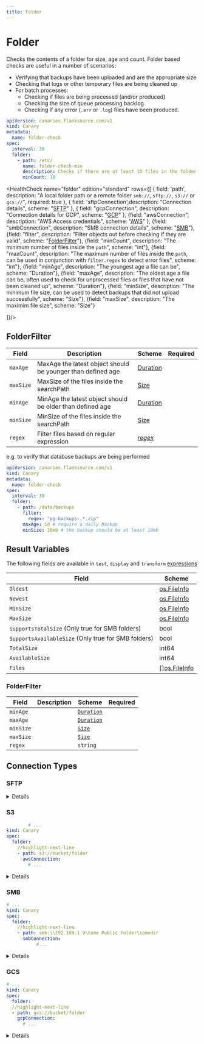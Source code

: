 ```yaml
---
title: Folder
---
```


# <Icon name="smb" /> Folder

Checks the contents of a folder for size, age and count. Folder based checks are useful in a number of scenarios:

* Verifying that backups have been uploaded and are the appropriate size
* Checking that logs or other temporary files are being cleaned up
* For batch processes:
  * Checking if files are being processed (and/or produced)
  * Checking the size of queue processing backlog
  * Checking if any error (`.err` or `.log`) files have been produced.

```yaml title="folder-check.yaml"
apiVersion: canaries.flanksource.com/v1
kind: Canary
metadata:
  name: folder-check
spec:
  interval: 30
  folder:
    - path: /etc/
      name: folder-check-min
      description: Checks if there are at least 10 files in the folder
      minCount: 10
```



<HealthCheck name="folder" edition="standard" rows={[
  {
    field: 'path',
    description: "A local folder path or a remote folder `smb://`, `sftp://`, `s3://` or `gcs://`",
    required: true
  },
  {    field: 'sftpConnection',description: "Connection details", scheme: "[SFTP](#sftp)"  },
  { field: "gcpConnection", description: "Connection details for GCP", scheme: "[GCP](#gcp)" },
{field: "awsConnection", description: "AWS Access credentials", scheme: "[AWS](#aws)" },
  {field: "smbConnection", description: "SMB connection details", scheme: "[SMB](#smb)"},
  {field: "filter", description: "Filter objects out before checking if they are valid", scheme: "[FolderFilter](#folderfilter)"},
  {field: "minCount", description: "The minimum number of files inside the `path`", scheme: "int"},
  {field: "maxCount", description: "The maximum number of files inside the `path`, can be used in conjunction with `filter.regex` to detect error files", scheme: "int"},
  {field: "minAge", description: "The youngest age a file can be", scheme: "Duration"},
  {field: "maxAge", description: "The oldest age a file can be, often used to check for unprocessed files or files that have not been cleaned up", scheme: "Duration"},
  {field: "minSize", description: "The minimum file size, can be used to detect backups that did not upload successfully", scheme: "Size"},
  {field: "maxSize", description: "The maximim file size", scheme: "Size"}

]}/>


## FolderFilter

| Field     | Description                                                 | Scheme                                               | Required |
| --------- | ----------------------------------------------------------- | ---------------------------------------------------- | -------- |
| `maxAge`  | MaxAge the latest object should be younger than defined age | [Duration](/reference/types#duration)                          |          |
| `maxSize` | MaxSize of the files inside the searchPath                  | [Size](/reference/types#size)                                     |          |
| `minAge`  | MinAge the latest object should be older than defined age   | [Duration](/reference/types#duration)                           |          |
| `minSize` | MinSize of the files inside the searchPath                  | [Size](/reference/types#size)                                        |          |
| `regex`   | Filter files based on regular expression                    | *[regex](https://github.com/google/re2/wiki/Syntax)* |          |

e.g. to verify that database backups are being performed

```yaml title="postgres-backup-check.yaml"
apiVersion: canaries.flanksource.com/v1
kind: Canary
metadata:
  name: folder-check
spec:
  interval: 30
  folder:
    - path: /data/backups
      filter:
        regex: "pg-backups-.*.zip"
      maxAge: 1d # require a daily backup
      minSize: 10mb # the backup should be at least 10mb
```

## Result Variables

The following fields are available in `test`, `display` and `transform` [expressions](../concepts/expressions)

| Field                 | Scheme                                             |
| --------------------- | -------------------------------------------------- |
| `Oldest`                | [os.FileInfo](https://pkg.go.dev/io/fs#FileInfo)   |
| `Newest`                | [os.FileInfo](https://pkg.go.dev/io/fs#FileInfo)   |
| `MinSize`               | [os.FileInfo](https://pkg.go.dev/io/fs#FileInfo)   |
| `MaxSize`               | [os.FileInfo](https://pkg.go.dev/io/fs#FileInfo)   |
| `SupportsTotalSize` (Only true for SMB folders) | bool                                               |
| `SupportsAvailableSize` (Only true for SMB folders) | bool                                               |
| `TotalSize`             | int64                                              |
| `AvailableSize`         | int64                                              |
| `Files`                 | [[]os.FileInfo](https://pkg.go.dev/io/fs#FileInfo) |

### FolderFilter

| Field     | Description | Scheme                  | Required |
| --------- | ----------- | ----------------------- | -------- |
| `minAge`  |             | [`Duration`](/reference/types#duration) |          |
| `maxAge`  |             | [`Duration`](/reference/types#duration) |          |
| `minSize` |             | [`Size`](/reference/types#size)         |          |
| `maxSize` |             | [`Size`](/reference/types#size)         |          |
| `regex`   |             | `string`                |          |


## Connection Types

### SFTP

<Fields connection="sftp"/>

<details summary="SFTP Check">
<div>
```yaml title="exec_artifact.yaml"  file=../../../modules/canary-checker/fixtures/datasources/SFTP/sftp_pass.yaml
```

</div>
</details>



### S3

<Fields connection="aws"/>


```yaml title="s3-check.yaml"
        # ...
kind: Canary
spec:
  folder:
    //highlight-next-line
    - path: s3://bucket/folder
      awsConnection:
        # ...
```

<div className="mt-5"/>
<details summary="S3 Bucket"  >
<div>
```yaml title="exec_artifact.yaml"  file=../../../modules/canary-checker/fixtures/datasources/s3_bucket_pass.yaml
```

</div>
</details>


### SMB

<Fields connection="smb"/>

```yaml title="smb-check.yaml"
# ...
kind: Canary
spec:
  folder:
    //highlight-next-line
    - path: smb:\\192.168.1.9\Some Public Folder\somedir
      smbConnection:
           #...
```

<Fields connection="smb"/>

<div className="mt-5"/>
<details summary="SMB / CIFS" >
<div>
```yaml title="smb.yaml"  file=../../../modules/canary-checker/fixtures/quarantine/smb_pass.yaml
```

</div>
</details>


### GCS

<Fields connection="gcp"/>

```yaml title="gcs-check.yaml"
# ...
kind: Canary
spec:
  folder:
  //highlight-next-line
  - path: gcs://bucket/folder
    gcpConnection:
      # ...
```
<div className="mt-5"/>
<details summary="GCS Check" >
<div>
```yaml title="gcs.yaml"  file=../../../modules/canary-checker/fixtures/datasources/GCP/folder_pass.yaml
```

</div>
</details>

